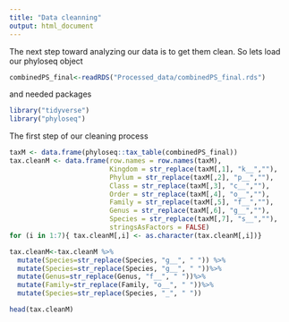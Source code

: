 ```yaml
---
title: "Data cleanning"
output: html_document
---
```


The next step toward analyzing our data is to get them clean. 
So lets load our phyloseq object

```r
combinedPS_final<-readRDS("Processed_data/combinedPS_final.rds")
```

and needed packages

```r
library("tidyverse")
library("phyloseq")
```

The first step of our cleaning process 

```r
taxM <- data.frame(phyloseq::tax_table(combinedPS_final))
tax.cleanM <- data.frame(row.names = row.names(taxM),
                         Kingdom = str_replace(taxM[,1], "k__",""),
                         Phylum = str_replace(taxM[,2], "p__",""),
                         Class = str_replace(taxM[,3], "c__",""),
                         Order = str_replace(taxM[,4], "o__",""),
                         Family = str_replace(taxM[,5], "f__",""),
                         Genus = str_replace(taxM[,6], "g__",""),
                         Species = str_replace(taxM[,7], "s__",""),
                         stringsAsFactors = FALSE)
for (i in 1:7){ tax.cleanM[,i] <- as.character(tax.cleanM[,i])}

tax.cleanM<-tax.cleanM %>% 
  mutate(Species=str_replace(Species, "g__", " ")) %>% 
  mutate(Species=str_replace(Species, "g__", " "))%>% 
  mutate(Genus=str_replace(Genus, "f__", " "))%>% 
  mutate(Family=str_replace(Family, "o__", " "))%>% 
  mutate(Species=str_replace(Species, "_", " "))

head(tax.cleanM)
```
